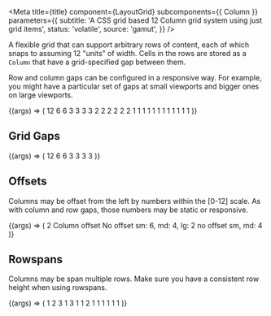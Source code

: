 
<Meta
  title={title}
  component={LayoutGrid}
  subcomponents={{ Column }}
  parameters={{
    subtitle: 'A CSS grid based 12 Column grid system using just grid items',
    status: 'volatile',
    source: 'gamut',
  }}
/>

A flexible grid that can support arbitrary rows of content, each of
which snaps to assuming 12 "units" of width. Cells in the rows are
stored as a `Column` that have a grid-specified gap
between them.

Row and column gaps can be configured in a responsive way. For example, you might
have a particular set of gaps at small viewports and bigger ones on large viewports.

<Canvas>
  <Story
    name="LayoutGrid"
    args={{ rowGap: { xs: 'sm', lg: 'lg' }, columnGap: { xs: 'sm', lg: 'lg' } }}
  >
    {(args) => (
      <LayoutGrid {...args}>
        <Column size={12}>
          <ExampleBox>12</ExampleBox>
        </Column>
        <Column size={6}>
          <ExampleBox>6</ExampleBox>
        </Column>
        <Column size={6}>
          <ExampleBox>6</ExampleBox>
        </Column>
        <Column size={3}>
          <ExampleBox>3</ExampleBox>
        </Column>
        <Column size={3}>
          <ExampleBox>3</ExampleBox>
        </Column>
        <Column size={3}>
          <ExampleBox>3</ExampleBox>
        </Column>
        <Column size={3}>
          <ExampleBox>3</ExampleBox>
        </Column>
        <Column size={2}>
          <ExampleBox>2</ExampleBox>
        </Column>
        <Column size={2}>
          <ExampleBox>2</ExampleBox>
        </Column>
        <Column size={2}>
          <ExampleBox>2</ExampleBox>
        </Column>
        <Column size={2}>
          <ExampleBox>2</ExampleBox>
        </Column>
        <Column size={2}>
          <ExampleBox>2</ExampleBox>
        </Column>
        <Column size={2}>
          <ExampleBox>2</ExampleBox>
        </Column>
        <Column size={1}>
          <ExampleBox>1</ExampleBox>
        </Column>
        <Column size={1}>
          <ExampleBox>1</ExampleBox>
        </Column>
        <Column size={1}>
          <ExampleBox>1</ExampleBox>
        </Column>
        <Column size={1}>
          <ExampleBox>1</ExampleBox>
        </Column>
        <Column size={1}>
          <ExampleBox>1</ExampleBox>
        </Column>
        <Column size={1}>
          <ExampleBox>1</ExampleBox>
        </Column>
        <Column size={1}>
          <ExampleBox>1</ExampleBox>
        </Column>
        <Column size={1}>
          <ExampleBox>1</ExampleBox>
        </Column>
        <Column size={1}>
          <ExampleBox>1</ExampleBox>
        </Column>
        <Column size={1}>
          <ExampleBox>1</ExampleBox>
        </Column>
        <Column size={1}>
          <ExampleBox>1</ExampleBox>
        </Column>
        <Column size={1}>
          <ExampleBox>1</ExampleBox>
        </Column>
      </LayoutGrid>
    )}
  </Story>
</Canvas>

<Props story="LayoutGrid" of={LayoutGrid} />

## Grid Gaps

<Canvas>
  <Story name="Grid Gaps" args={{ rowGap: 'sm', columnGap: 'sm' }}>
    {(args) => (
      <LayoutGrid {...args}>
        <Column size={12}>
          <ExampleBox>12</ExampleBox>
        </Column>
        <Column size={6}>
          <ExampleBox>6</ExampleBox>
        </Column>
        <Column size={6}>
          <ExampleBox>6</ExampleBox>
        </Column>
        <Column size={3}>
          <ExampleBox>3</ExampleBox>
        </Column>
        <Column size={3}>
          <ExampleBox>3</ExampleBox>
        </Column>
        <Column size={3}>
          <ExampleBox>3</ExampleBox>
        </Column>
        <Column size={3}>
          <ExampleBox>3</ExampleBox>
        </Column>
      </LayoutGrid>
    )}
  </Story>
</Canvas>

## Offsets

Columns may be offset from the left by numbers within the [0-12] scale.
As with column and row gaps, those numbers may be static or responsive.

<Canvas>
  <Story name="Column Offsets">
    {(args) => (
      <LayoutGrid rowGap="sm" columnGap="sm">
        <Column offset={2} size={4}>
          <ExampleBox>2 Column offset</ExampleBox>
        </Column>
        <Column size={2}>
          <ExampleBox />
        </Column>
        <Column size={2}>
          <ExampleBox />
        </Column>
        <Column size={4}>
          <ExampleBox>No offset</ExampleBox>
        </Column>
        <Column size={8}>
          <ExampleBox />
        </Column>
        <Column offset={{ xs: 6, md: 4, lg: 2 }} size={6}>
          <ExampleBox>sm: 6, md: 4, lg: 2</ExampleBox>
        </Column>
        <Column offset={{ xs: 0, md: 4 }} size={6}>
          <ExampleBox>no offset sm, md: 4</ExampleBox>
        </Column>
      </LayoutGrid>
    )}
  </Story>
</Canvas>

## Rowspans

Columns may be span multiple rows. Make sure you have a consistent row height when using rowspans.

<Canvas>
  <Story name="Column Rowspans">
    {(args) => (
      <LayoutGrid columnGap="sm" rowGap="sm">
        <Column size={3}>
          <ExampleBox>1</ExampleBox>
        </Column>
        <Column rowspan={2} size={3}>
          <ExampleBox>2</ExampleBox>
        </Column>
        <Column rowspan={3} size={3}>
          <ExampleBox>3</ExampleBox>
        </Column>
        <Column size={3}>
          <ExampleBox>1</ExampleBox>
        </Column>
        <Column rowspan={3} size={3}>
          <ExampleBox>3</ExampleBox>
        </Column>
        <Column size={3}>
          <ExampleBox>1</ExampleBox>
        </Column>
        <Column size={3}>
          <ExampleBox>1</ExampleBox>
        </Column>
        <Column rowspan={2} size={3}>
          <ExampleBox>2</ExampleBox>
        </Column>
        <Column size={3}>
          <ExampleBox>1</ExampleBox>
        </Column>
        <Column size={3}>
          <ExampleBox>1</ExampleBox>
        </Column>
        <Column size={3}>
          <ExampleBox>1</ExampleBox>
        </Column>
        <Column size={3}>
          <ExampleBox>1</ExampleBox>
        </Column>
        <Column size={3}>
          <ExampleBox>1</ExampleBox>
        </Column>
        <Column size={3}>
          <ExampleBox>1</ExampleBox>
        </Column>
      </LayoutGrid>
    )}
  </Story>
</Canvas>
